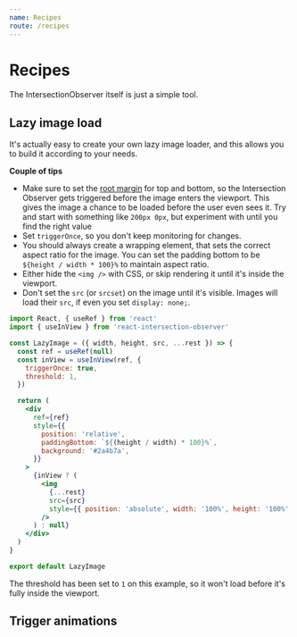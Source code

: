 ```yaml
---
name: Recipes
route: /recipes
---
```



# Recipes

The IntersectionObserver itself is just a simple tool.

## Lazy image load

It's actually easy to create your own lazy image loader, and this allows you to
build it according to your needs.

**Couple of tips**

- Make sure to set the
  [root margin](https://developer.mozilla.org/en-US/docs/Web/API/IntersectionObserver/rootMargin)
  for top and bottom, so the Intersection Observer gets triggered before the
  image enters the viewport. This gives the image a chance to be loaded before
  the user even sees it. Try and start with something like `200px 0px`, but
  experiment with until you find the right value
- Set `triggerOnce`, so you don't keep monitoring for changes.
- You should always create a wrapping element, that sets the correct aspect
  ratio for the image. You can set the padding bottom to be
  `${height / width * 100}%` to maintain aspect ratio.
- Either hide the `<img />` with CSS, or skip rendering it until it's inside the
  viewport.
- Don't set the `src` (or `srcset`) on the image until it's visible. Images will
  load their `src`, if even you set `display: none;`.

```jsx
import React, { useRef } from 'react'
import { useInView } from 'react-intersection-observer'

const LazyImage = ({ width, height, src, ...rest }) => {
  const ref = useRef(null)
  const inView = useInView(ref, {
    triggerOnce: true,
    threshold: 1,
  })

  return (
    <div
      ref={ref}
      style={{
        position: 'relative',
        paddingBottom: `${(height / width) * 100}%`,
        background: '#2a4b7a',
      }}
    >
      {inView ? (
        <img
          {...rest}
          src={src}
          style={{ position: 'absolute', width: '100%', height: '100%' }}
        />
      ) : null}
    </div>
  )
}

export default LazyImage
```

<Playground>
  <p>
    The threshold has been set to <code>1</code> on this example, so it won't
    load before it's fully inside the viewport.
  </p>
  <LazyImage
    src="https://assets.imgix.net/unsplash/mountains.jpg?auto=format&w=900&usm=20"
    alt="Mountainrange"
    width={900}
    height={506}
  />
</Playground>

## Trigger animations
